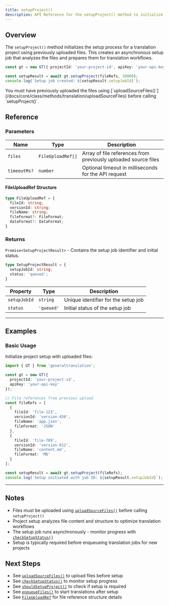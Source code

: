 ```yaml
---
title: setupProject()
description: API Reference for the setupProject() method to initialize translation project setup
---
```


## Overview

The `setupProject()` method initializes the setup process for a translation project using previously uploaded files.
This creates an asynchronous setup job that analyzes the files and prepares them for translation workflows.

```typescript
const gt = new GT({ projectId: 'your-project-id', apiKey: 'your-api-key' });

const setupResult = await gt.setupProject(fileRefs, 30000);
console.log(`Setup job created: ${setupResult.setupJobId}`);
```

<Callout type="info">
  You must have previously uploaded the files using [`uploadSourceFiles()`](/docs/core/class/methods/translation/uploadSourceFiles) before calling `setupProject()`.
</Callout>

## Reference

### Parameters

| Name | Type | Description |
|------|------|-------------|
| `files` | `FileUploadRef[]` | Array of file references from previously uploaded source files |
| `timeoutMs?` | `number` | Optional timeout in milliseconds for the API request |

#### FileUploadRef Structure

```typescript
type FileUploadRef = {
  fileId: string;
  versionId: string;
  fileName: string;
  fileFormat?: FileFormat;
  dataFormat?: DataFormat;
}
```

### Returns

`Promise<SetupProjectResult>` - Contains the setup job identifier and initial status.

```typescript
type SetupProjectResult = {
  setupJobId: string;
  status: 'queued';
}
```

| Property | Type | Description |
|----------|------|-------------|
| `setupJobId` | `string` | Unique identifier for the setup job |
| `status` | `'queued'` | Initial status of the setup job |

---

## Examples

### Basic Usage

Initialize project setup with uploaded files:

```typescript title="index.ts" copy
import { GT } from 'generaltranslation';

const gt = new GT({
  projectId: 'your-project-id',
  apiKey: 'your-api-key'
});

// File references from previous upload
const fileRefs = [
  {
    fileId: 'file-123',
    versionId: 'version-456',
    fileName: 'app.json',
    fileFormat: 'JSON'
  },
  {
    fileId: 'file-789',
    versionId: 'version-012',
    fileName: 'content.md',
    fileFormat: 'MD'
  }
];

const setupResult = await gt.setupProject(fileRefs);
console.log(`Setup initiated with job ID: ${setupResult.setupJobId}`);
```

---

## Notes

* Files must be uploaded using [`uploadSourceFiles()`](/docs/core/class/methods/translation/uploadSourceFiles) before calling `setupProject()`
* Project setup analyzes file content and structure to optimize translation workflows
* The setup job runs asynchronously - monitor progress with [`checkSetupStatus()`](/docs/core/class/methods/translation/checkSetupStatus)
* Setup is typically required before enqueueing translation jobs for new projects

## Next Steps

* See [`uploadSourceFiles()`](/docs/core/class/methods/translation/uploadSourceFiles) to upload files before setup
* See [`checkSetupStatus()`](/docs/core/class/methods/translation/checkSetupStatus) to monitor setup progress
* See [`shouldSetupProject()`](/docs/core/class/methods/translation/shouldSetupProject) to check if setup is required
* See [`enqueueFiles()`](/docs/core/class/methods/translation/enqueueFiles) to start translations after setup
* See [`FileUploadRef`](/docs/core/types/FileUploadRef) for file reference structure details